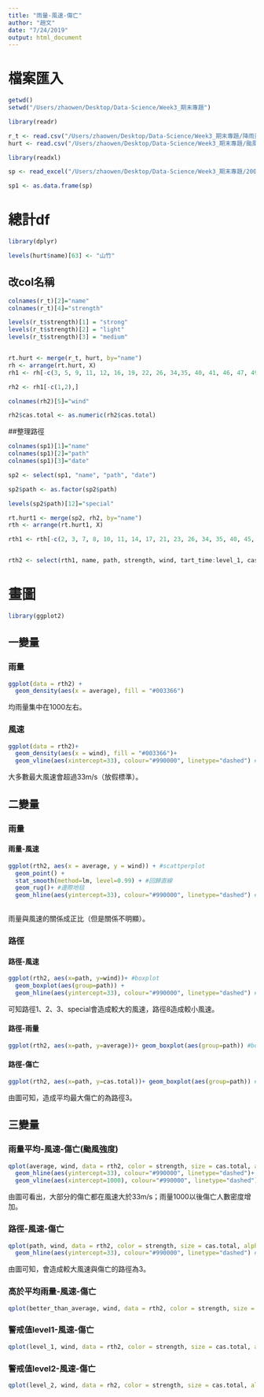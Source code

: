 ```yaml
---
title: "雨量-風速-傷亡"
author: "趙文"
date: "7/24/2019"
output: html_document
---
```

# 檔案匯入
```r

getwd()
setwd("/Users/zhaowen/Desktop/Data-Science/Week3_期末專題")

library(readr)

r_t <- read.csv("/Users/zhaowen/Desktop/Data-Science/Week3_期末專題/降雨量-颱風.csv")
hurt <- read.csv("/Users/zhaowen/Desktop/Data-Science/Week3_期末專題/颱風傷亡.csv")

library(readxl)

sp <- read_excel("/Users/zhaowen/Desktop/Data-Science/Week3_期末專題/2000.xlsx")

sp1 <- as.data.frame(sp)

```

# 總計df
```r

library(dplyr)

levels(hurt$name)[63] <- "山竹"

```

## 改col名稱
```r

colnames(r_t)[2]="name"
colnames(r_t)[4]="strength"

levels(r_t$strength)[1] = "strong"
levels(r_t$strength)[2] = "light"
levels(r_t$strength)[3] = "medium"


rt.hurt <- merge(r_t, hurt, by="name")
rh <- arrange(rt.hurt, X)
rh1 <- rh[-c(3, 5, 9, 11, 12, 16, 19, 22, 26, 34,35, 40, 41, 46, 47, 49, 53, 56, 57, 59, 61, 66, 68, 72, 75, 83, 87, 92, 93, 97, 99, 102, 103, 108,111, 116, 121, 124, 129, 133, 135, 137),]

rh2 <- rh1[-c(1,2),]

colnames(rh2)[5]="wind"

rh2$cas.total <- as.numeric(rh2$cas.total)

```

##整理路徑
```r

colnames(sp1)[1]="name"
colnames(sp1)[2]="path"
colnames(sp1)[3]="date"

sp2 <- select(sp1, "name", "path", "date")

sp2$path <- as.factor(sp2$path)

levels(sp2$path)[12]="special"

rt.hurt1 <- merge(sp2, rh2, by="name")
rth <- arrange(rt.hurt1, X)

rth1 <- rth[-c(2, 3, 7, 8, 10, 11, 14, 17, 21, 23, 26, 34, 35, 40, 45, 47, 48, 51, 55, 56, 58, 61, 65, 66, 70, 74, 82, 86, 90, 91, 94, 97, 100, 102, 103, 109, 111, 113, 118, 124, 129, 133, 135, 137),]


rth2 <- select(rth1, name, path, strength, wind, tart_time:level_1, cas.total:"equi.其他" )

```

# 畫圖
```r

library(ggplot2)

```

## 一變量
### 雨量
```r

ggplot(data = rth2) +
  geom_density(aes(x = average), fill = "#003366") 

```
均雨量集中在1000左右。

### 風速
```r

ggplot(data = rth2)+
  geom_density(aes(x = wind), fill = "#003366")+
  geom_vline(aes(xintercept=33), colour="#990000", linetype="dashed") #風速33m/s

```
大多數最大風速會超過33m/s（放假標準）。

## 二變量
### 雨量
#### 雨量-風速
```r

ggplot(rth2, aes(x = average, y = wind)) + #scattperplot
  geom_point() + 
  stat_smooth(method=lm, level=0.99) + #回歸直線
  geom_rug()+ #邊際地毯
  geom_hline(aes(yintercept=33), colour="#990000", linetype="dashed") #風速33m/s
  
```
雨量與風速的關係成正比（但是關係不明顯）。

### 路徑
#### 路徑-風速
```r

ggplot(rth2, aes(x=path, y=wind))+ #boxplot
  geom_boxplot(aes(group=path)) +
  geom_hline(aes(yintercept=33), colour="#990000", linetype="dashed") #風速33m/s

```
可知路徑1、2、3、special會造成較大的風速，路徑8造成較小風速。

#### 路徑-雨量
```r

ggplot(rth2, aes(x=path, y=average))+ geom_boxplot(aes(group=path)) #boxplot

```

#### 路徑-傷亡
```r

ggplot(rth2, aes(x=path, y=cas.total))+ geom_boxplot(aes(group=path)) #boxplot

```
由圖可知，造成平均最大傷亡的為路徑3。

## 三變量
### 雨量平均-風速-傷亡(颱風強度)
```r

qplot(average, wind, data = rth2, color = strength, size = cas.total, alpha = I(0.7))+ #scattperplot
  geom_hline(aes(yintercept=33), colour="#990000", linetype="dashed")+ #風速33m/s
  geom_vline(aes(xintercept=1000), colour="#990000", linetype="dashed")

```
由圖可看出，大部分的傷亡都在風速大於33m/s；雨量1000以後傷亡人數密度增加。

### 路徑-風速-傷亡
```r

qplot(path, wind, data = rth2, color = strength, size = cas.total, alpha = I(0.7)) + #scattperplot
  geom_hline(aes(yintercept=33), colour="#990000", linetype="dashed") #風速33m/s

```
由圖可知，會造成較大風速與傷亡的路徑為3。

### 高於平均雨量-風速-傷亡
```r

qplot(better_than_average, wind, data = rth2, color = strength, size = cas.total, alpha = I(0.7))#scattperplot

```

### 警戒值level1-風速-傷亡
```r

qplot(level_1, wind, data = rth2, color = strength, size = cas.total, alpha = I(0.7))#scattperplot

```

### 警戒值level2-風速-傷亡
```r

qplot(level_2, wind, data = rh2, color = strength, size = cas.total, alpha = I(0.7))

```


  